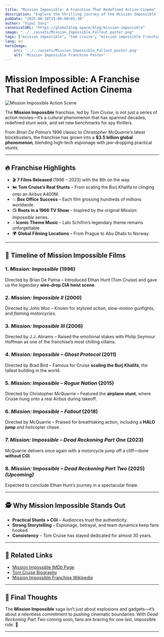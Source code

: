 ```yaml
---
title: "Mission Impossible: A Franchise That Redefined Action Cinema"
description: "Explore the thrilling journey of the Mission Impossible franchise: Tom Cruise’s daring stunts, iconic gadgets, and unforgettable moments that reshaped Hollywood action movies."
pubDate: "2025-08-18T15:00:00+05:30"
author: "Vipul Soni"
canonicalURL: "https://globalblog.space/blog/mission-impossible"
image: "../../assets/Mission_Impossible_Fallout_poster.png"
tags: ["mission impossible", "tom cruise", "mission impossible franchise timeline"]
lang: en
heroImage: 
    src: '../../assets/Mission_Impossible_Fallout_poster.png'
    alt: 'Mission Impossible Franchise Poster'
---
```


# Mission Impossible: A Franchise That Redefined Action Cinema

![Mission Impossible Action Scene](../../assets/Mission_Impossible_Fallout_poster.png)

The **Mission Impossible** franchise, led by *Tom Cruise*, is not just a series of action movies—it’s a cultural phenomenon that has spanned decades, redefined stunt work, and set new benchmarks for spy thrillers.

From *Brian De Palma’s* 1996 classic to *Christopher McQuarrie’s* latest blockbusters, the franchise has grown into a **$3.5 billion global phenomenon**, blending high-tech espionage with jaw-dropping practical stunts.

---

## 🔥 Franchise Highlights

- 🎬 **7 Films Released** (1996 – 2023) with the 8th on the way.  
- 🏍️ **Tom Cruise’s Real Stunts** – From scaling the Burj Khalifa to clinging onto an Airbus A400M.  
- 💥 **Box Office Success** – Each film grossing hundreds of millions worldwide.  
- 📺 **Roots in a 1966 TV Show** – Inspired by the original *Mission: Impossible* series.  
- 🎶 **Iconic Theme Music** – Lalo Schifrin’s legendary theme remains unforgettable.  
- 🌍 **Global Filming Locations** – From Prague to Abu Dhabi to Norway.  

---

## 🎥 Timeline of Mission Impossible Films

### 1. *Mission: Impossible* (1996)  
Directed by Brian De Palma – Introduced Ethan Hunt (Tom Cruise) and gave us the legendary **wire-drop CIA heist scene**.

### 2. *Mission: Impossible II* (2000)  
Directed by John Woo – Known for stylized action, slow-motion gunfights, and *flaming motorcycles*.

### 3. *Mission: Impossible III* (2006)  
Directed by J.J. Abrams – Raised the emotional stakes with Philip Seymour Hoffman as one of the franchise’s most chilling villains.

### 4. *Mission: Impossible – Ghost Protocol* (2011)  
Directed by Brad Bird – Famous for Cruise **scaling the Burj Khalifa**, the tallest building in the world.

### 5. *Mission: Impossible – Rogue Nation* (2015)  
Directed by Christopher McQuarrie – Featured the **airplane stunt**, where Cruise hung onto a real Airbus during takeoff.

### 6. *Mission: Impossible – Fallout* (2018)  
Directed by McQuarrie – Praised for breathtaking action, including a **HALO jump** and helicopter chase.

### 7. *Mission: Impossible – Dead Reckoning Part One* (2023)  
McQuarrie delivers once again with a motorcycle jump off a cliff—done **without CGI**.

### 8. *Mission: Impossible – Dead Reckoning Part Two* (2025) *(Upcoming)*  
Expected to conclude Ethan Hunt’s journey in a spectacular finale.

---

## 🕵️ Why Mission Impossible Stands Out

- **Practical Stunts > CGI** – Audiences trust the authenticity.  
- **Strong Storytelling** – Espionage, betrayal, and team dynamics keep fans hooked.  
- **Consistency** – Tom Cruise has stayed dedicated for almost 30 years.  

---

## 📌 Related Links
- [Mission Impossible IMDb Page](https://www.imdb.com/title/tt0117060/)  
- [Tom Cruise Biography](https://en.wikipedia.org/wiki/Tom_Cruise)  
- [Mission Impossible Franchise Wikipedia](https://en.wikipedia.org/wiki/Mission:_Impossible_(film_series))  

---

## 🧩 Final Thoughts

The **Mission Impossible** saga isn’t just about explosions and gadgets—it’s about a relentless commitment to pushing cinematic boundaries. With *Dead Reckoning Part Two* coming soon, fans are bracing for one last, impossible ride. 🚀  

---

<script type="application/ld+json">
{JSON.stringify({
  "@context": "https://schema.org",
  "@type": "BlogPosting",
  "headline": "Mission Impossible: A Franchise That Redefined Action Cinema",
  "description": "Explore the thrilling journey of the Mission Impossible franchise: Tom Cruise’s daring stunts, iconic gadgets, and unforgettable moments that reshaped Hollywood action movies.",
  "image": "../../assets/Mission_Impossible_Fallout_poster.png",
  "author": {
    "@type": "Person",
    "name": "Vipul Soni",
    "url": "https://globalblog.space/about"
  },
  "publisher": {
    "@type": "Organization",
    "name": "GlobalBlog",
    "logo": {
      "@type": "ImageObject",
      "url": "https://globalblog.space/logo.png"
    }
  },
  "url": "https://globalblog.space/blog/mission-impossible",
  "mainEntityOfPage": {
    "@type": "WebPage",
    "@id": "https://globalblog.space/blog/mission-impossible"
  },
  "datePublished": "2025-08-18T15:00:00+05:30",
  "dateModified": "2025-08-18T15:00:00+05:30"
})}
</script>
